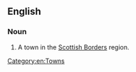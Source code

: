 ==English==
{{wikipedia}}

===Noun===
{{en-proper noun}}

# A town in the [[w:Scottish Borders|Scottish Borders]] region.

[[Category:en:Towns]]